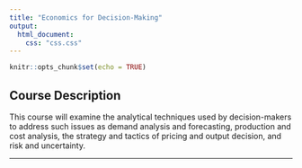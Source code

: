 ```yaml
---
title: "Economics for Decision-Making"
output:
  html_document:
    css: "css.css"
---
```


```r
knitr::opts_chunk$set(echo = TRUE)
```

## Course Description

This course will examine the analytical techniques used by decision-makers to address such issues as demand analysis and forecasting, production and cost analysis, the strategy and tactics of pricing and output decision, and risk and uncertainty.

__________